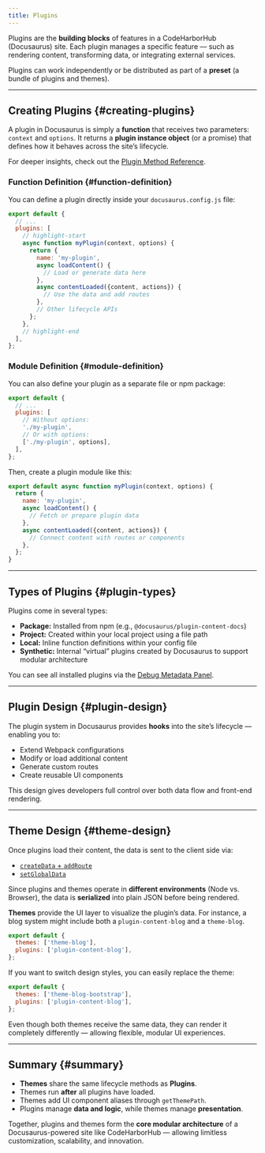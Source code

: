 ```yaml
---
title: Plugins
---
```


Plugins are the **building blocks** of features in a CodeHarborHub (Docusaurus) site. Each plugin manages a specific feature — such as rendering content, transforming data, or integrating external services.

Plugins can work independently or be distributed as part of a **preset** (a bundle of plugins and themes).

---

## Creating Plugins {#creating-plugins}

A plugin in Docusaurus is simply a **function** that receives two parameters: `context` and `options`. It returns a **plugin instance object** (or a promise) that defines how it behaves across the site’s lifecycle.

For deeper insights, check out the [Plugin Method Reference](https://docusaurus.io/docs/api/plugin-methods).

### Function Definition {#function-definition}

You can define a plugin directly inside your `docusaurus.config.js` file:

```js title="docusaurus.config.js"
export default {
  // ...
  plugins: [
    // highlight-start
    async function myPlugin(context, options) {
      return {
        name: 'my-plugin',
        async loadContent() {
          // Load or generate data here
        },
        async contentLoaded({content, actions}) {
          // Use the data and add routes
        },
        // Other lifecycle APIs
      };
    },
    // highlight-end
  ],
};
```

### Module Definition {#module-definition}

You can also define your plugin as a separate file or npm package:

```js title="docusaurus.config.js"
export default {
  // ...
  plugins: [
    // Without options:
    './my-plugin',
    // Or with options:
    ['./my-plugin', options],
  ],
};
```

Then, create a plugin module like this:

```js title="my-plugin/index.js"
export default async function myPlugin(context, options) {
  return {
    name: 'my-plugin',
    async loadContent() {
      // Fetch or prepare plugin data
    },
    async contentLoaded({content, actions}) {
      // Connect content with routes or components
    },
  };
}
```

---

## Types of Plugins {#plugin-types}

Plugins come in several types:

- **Package:** Installed from npm (e.g., `@docusaurus/plugin-content-docs`)  
- **Project:** Created within your local project using a file path  
- **Local:** Inline function definitions within your config file  
- **Synthetic:** Internal “virtual” plugins created by Docusaurus to support modular architecture  

You can see all installed plugins via the [Debug Metadata Panel](/__docusaurus/debug/metadata).

---

## Plugin Design {#plugin-design}

The plugin system in Docusaurus provides **hooks** into the site’s lifecycle — enabling you to:

- Extend Webpack configurations  
- Modify or load additional content  
- Generate custom routes  
- Create reusable UI components  

This design gives developers full control over both data flow and front-end rendering.

---

## Theme Design {#theme-design}

Once plugins load their content, the data is sent to the client side via:

- [`createData` + `addRoute`](https://docusaurus.io/docs/api/plugin-methods/lifecycle-apis#addRoute)  
- [`setGlobalData`](https://docusaurus.io/docs/api/plugin-methods/lifecycle-apis#setGlobalData)  

Since plugins and themes operate in **different environments** (Node vs. Browser), the data is **serialized** into plain JSON before being rendered.

**Themes** provide the UI layer to visualize the plugin’s data. For instance, a blog system might include both a `plugin-content-blog` and a `theme-blog`.

```js title="docusaurus.config.js"
export default {
  themes: ['theme-blog'],
  plugins: ['plugin-content-blog'],
};
```

If you want to switch design styles, you can easily replace the theme:

```js title="docusaurus.config.js"
export default {
  themes: ['theme-blog-bootstrap'],
  plugins: ['plugin-content-blog'],
};
```

Even though both themes receive the same data, they can render it completely differently — allowing flexible, modular UI experiences.

---

## Summary {#summary}

- **Themes** share the same lifecycle methods as **Plugins**.  
- Themes run **after** all plugins have loaded.  
- Themes add UI component aliases through `getThemePath`.  
- Plugins manage **data and logic**, while themes manage **presentation**.  

Together, plugins and themes form the **core modular architecture** of a Docusaurus-powered site like CodeHarborHub — allowing limitless customization, scalability, and innovation.